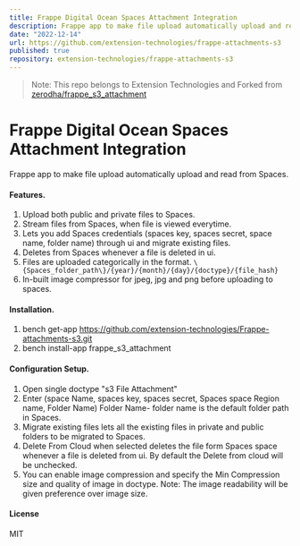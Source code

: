 ```yaml
---
title: Frappe Digital Ocean Spaces Attachment Integration
description: Frappe app to make file upload automatically upload and read from Spaces.
date: "2022-12-14"
url: https://github.com/extension-technologies/frappe-attachments-s3
published: true
repository: extension-technologies/frappe-attachments-s3
---
```


> Note: This repo belongs to Extension Technologies and Forked from [zerodha/frappe_s3_attachment](https://github.com/zerodha/frappe-attachments-s3)

# Frappe Digital Ocean Spaces Attachment Integration

Frappe app to make file upload automatically upload and read from Spaces.

#### Features.

1. Upload both public and private files to Spaces.
2. Stream files from Spaces, when file is viewed everytime.
3. Lets you add Spaces credentials
    (spaces key, spaces secret, space name, folder name) through ui and migrate existing
    files.
4. Deletes from Spaces whenever a file is deleted in ui.
5. Files are uploaded categorically in the format.
    `\{Spaces_folder_path\}/{year}/{month}/{day}/{doctype}/{file_hash}`
6. In-built image compressor for jpeg, jpg and png before uploading to spaces.

#### Installation.

1. bench get-app https://github.com/extension-technologies/Frappe-attachments-s3.git
2. bench install-app frappe_s3_attachment

#### Configuration Setup.

1. Open single doctype "s3 File Attachment"
2. Enter (space Name, spaces key, spaces secret, Spaces space Region name, Folder Name)
    Folder Name- folder name is the default folder path in Spaces.
3. Migrate existing files lets all the existing files in private and public folders
    to be migrated to Spaces.
4. Delete From Cloud when selected deletes the file form Spaces space whenever a file
    is deleted from ui. By default the Delete from cloud will be unchecked.
5. You can enable image compression and specify the Min Compression size and quality of image in doctype. Note: The image readability will be given preference over image size.

#### License

MIT
